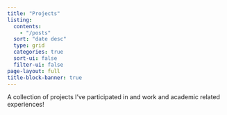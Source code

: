 ```yaml
---
title: "Projects"
listing:
  contents:
    - "/posts"
  sort: "date desc"
  type: grid
  categories: true
  sort-ui: false
  filter-ui: false
page-layout: full
title-block-banner: true
---
```

A collection of projects I've participated in and work and academic related experiences!

